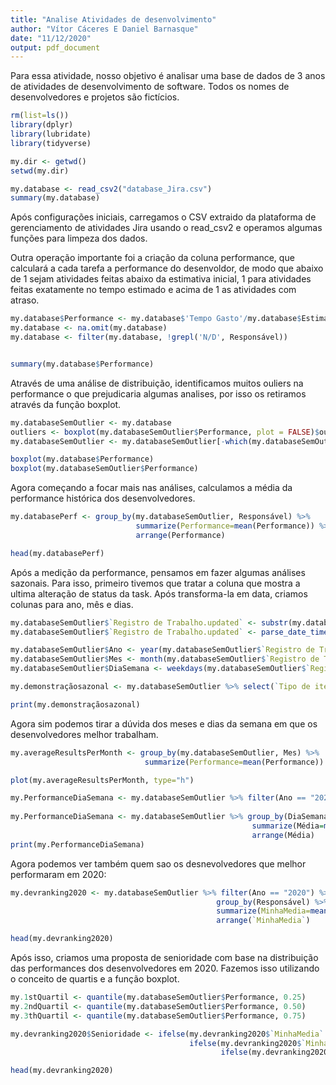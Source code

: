 ```yaml
---
title: "Analise Atividades de desenvolvimento"
author: "Vítor Cáceres E Daniel Barnasque"
date: "11/12/2020"
output: pdf_document
---
```


Para essa atividade, nosso objetivo é analisar uma base de dados de 3 anos de atividades de desenvolvimento de software. Todos os nomes de desenvolvedores e projetos são fictícios. 



```r
rm(list=ls())
library(dplyr)
library(lubridate)
library(tidyverse)

my.dir <- getwd()
setwd(my.dir)

my.database <- read_csv2("database_Jira.csv")
summary(my.database)

```


Após configurações iniciais, carregamos o CSV extraido da plataforma de gerenciamento de atividades Jira usando o read_csv2 e operamos algumas funções para limpeza dos dados.

Outra operação importante foi a criação da coluna performance, que calculará a cada tarefa a performance do desenvoldor, de modo que abaixo de 1 sejam atividades feitas abaixo da estimativa inicial, 1 para atividades feitas exatamente no tempo estimado e acima de 1 as atividades com atraso.


```r
my.database$Performance <- my.database$'Tempo Gasto'/my.database$Estimativa
my.database <- na.omit(my.database)
my.database <- filter(my.database, !grepl('N/D', Responsável))


summary(my.database$Performance)
```

Através de uma análise de distribuição, identificamos muitos ouliers na performance o que prejudicaria algumas analises, por isso os retiramos através da função boxplot.


```r
my.databaseSemOutlier <- my.database
outliers <- boxplot(my.databaseSemOutlier$Performance, plot = FALSE)$out
my.databaseSemOutlier <- my.databaseSemOutlier[-which(my.databaseSemOutlier$Performance %in% outliers),]

boxplot(my.database$Performance)
boxplot(my.databaseSemOutlier$Performance)
```


Agora começando a focar mais nas análises, calculamos a média da performance histórica dos desenvolvedores.


```r
my.databasePerf <- group_by(my.databaseSemOutlier, Responsável) %>%
                            summarize(Performance=mean(Performance)) %>%
                            arrange(Performance)

head(my.databasePerf)
```


Após a medição da performance, pensamos em fazer algumas análises sazonais. Para isso, primeiro tivemos que tratar a coluna que mostra a ultima alteração de status da task. Após transforma-la em data, criamos colunas para ano, mês e dias.

```r
my.databaseSemOutlier$`Registro de Trabalho.updated` <- substr(my.databaseSemOutlier $`Registro de Trabalho.updated`,0,11)
my.databaseSemOutlier$`Registro de Trabalho.updated` <- parse_date_time(my.databaseSemOutlier$`Registro de Trabalho.updated`, orders = c("ymd", "dmy", "mdy"))

my.databaseSemOutlier$Ano <- year(my.databaseSemOutlier$`Registro de Trabalho.updated`)
my.databaseSemOutlier$Mes <- month(my.databaseSemOutlier$`Registro de Trabalho.updated`)
my.databaseSemOutlier$DiaSemana <- weekdays(my.databaseSemOutlier$`Registro de Trabalho.updated`)

my.demonstraçãosazonal <- my.databaseSemOutlier %>% select(`Tipo de item`, `Ano`, `Mes`, `DiaSemana`)

print(my.demonstraçãosazonal)
```

Agora sim podemos tirar a dúvida dos meses e dias da semana em que os desenvolvedores melhor trabalham.

```r
my.averageResultsPerMonth <- group_by(my.databaseSemOutlier, Mes) %>%
                              summarize(Performance=mean(Performance))

plot(my.averageResultsPerMonth, type="h")

my.PerformanceDiaSemana <- my.databaseSemOutlier %>% filter(Ano == "2020")
                                                      
my.PerformanceDiaSemana <- my.databaseSemOutlier %>% group_by(DiaSemana) %>%
                                                      summarize(Média=mean(Performance)) %>%
                                                      arrange(Média)
print(my.PerformanceDiaSemana)

```

Agora podemos ver também quem sao os desnevolvedores que melhor performaram em 2020:

```r
my.devranking2020 <- my.databaseSemOutlier %>% filter(Ano == "2020") %>%
                                              group_by(Responsável) %>%
                                              summarize(MinhaMedia=mean(Performance)) %>%
                                              arrange(`MinhaMedia`)

head(my.devranking2020)
```

Após isso, criamos uma proposta de senioridade com base na distribuição das performances dos desenvolvedores em 2020. Fazemos isso utilizando o conceito de quartis e a função boxplot.

```r
my.1stQuartil <- quantile(my.databaseSemOutlier$Performance, 0.25)
my.2ndQuartil <- quantile(my.databaseSemOutlier$Performance, 0.50)
my.3thQuartil <- quantile(my.databaseSemOutlier$Performance, 0.75)

my.devranking2020$Senioridade <- ifelse(my.devranking2020$`MinhaMedia` < my.1stQuartil, "Senior", 
                                        ifelse(my.devranking2020$`MinhaMedia` < my.2ndQuartil, "Middle",
                                               ifelse(my.devranking2020$`MinhaMedia` < my.3thQuartil, "Junior", "Intern")))

head(my.devranking2020)
```


















